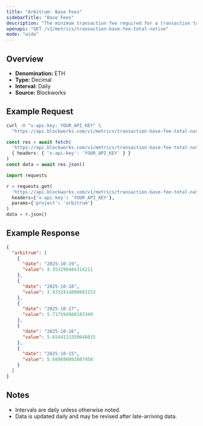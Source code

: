 ```yaml
---
title: "Arbitrum: Base Fees"
sidebarTitle: "Base Fees"
description: "The minimum transaction fee required for a transaction to be included in a block"
openapi: "GET /v1/metrics/transaction-base-fee-total-native"
mode: "wide"
---
```


## Overview

- **Denomination:** ETH
- **Type:** Decimal
- **Interval:** Daily
- **Source:** Blockworks

## Example Request

<CodeGroup>

```bash cURL
curl -H "x-api-key: YOUR_API_KEY" \
  "https://api.blockworks.com/v1/metrics/transaction-base-fee-total-native?project=arbitrum"
```

```typescript TypeScript
const res = await fetch(
  'https://api.blockworks.com/v1/metrics/transaction-base-fee-total-native?project=arbitrum',
  { headers: { 'x-api-key': 'YOUR_API_KEY' } }
)
const data = await res.json()
```

```python Python
import requests

r = requests.get(
  'https://api.blockworks.com/v1/metrics/transaction-base-fee-total-native',
  headers={'x-api-key': 'YOUR_API_KEY'},
  params={'project': 'arbitrum'}
)
data = r.json()
```

</CodeGroup>

## Example Response

```json
{
  "arbitrum": [
    {
      "date": "2025-10-19",
      "value": 4.353290484314211
    },
    {
      "date": "2025-10-18",
      "value": 3.9332414808881153
    },
    {
      "date": "2025-10-17",
      "value": 5.717594988103349
    },
    {
      "date": "2025-10-16",
      "value": 5.6544113350646015
    },
    {
      "date": "2025-10-15",
      "value": 5.689690092607458
    }
  ]
}
```

## Notes
- Intervals are daily unless otherwise noted.
- Data is updated daily and may be revised after late-arriving data.
